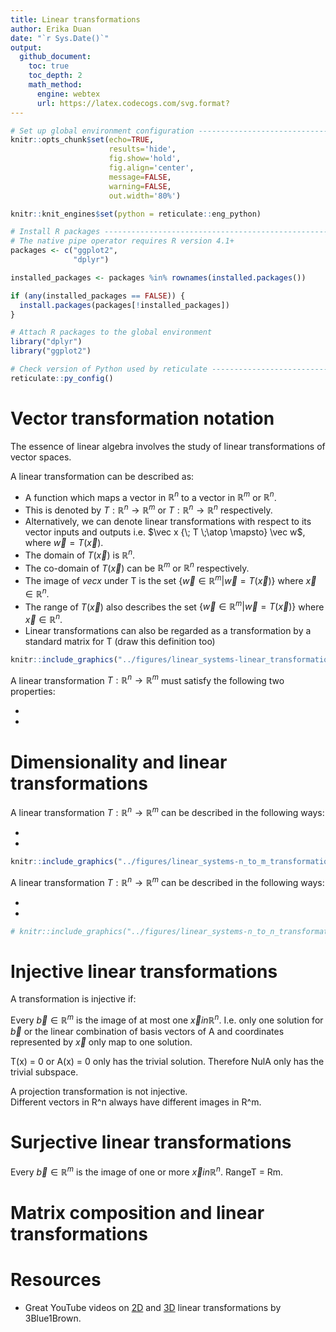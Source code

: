 ```yaml
---
title: Linear transformations       
author: Erika Duan
date: "`r Sys.Date()`"
output:
  github_document:
    toc: true
    toc_depth: 2
    math_method:
      engine: webtex
      url: https://latex.codecogs.com/svg.format?
---
```


```r
# Set up global environment configuration --------------------------------------
knitr::opts_chunk$set(echo=TRUE,
                      results='hide',
                      fig.show='hold',
                      fig.align='center',
                      message=FALSE,
                      warning=FALSE,
                      out.width='80%')

knitr::knit_engines$set(python = reticulate::eng_python)
```

```r
# Install R packages -----------------------------------------------------------
# The native pipe operator requires R version 4.1+ 
packages <- c("ggplot2",
              "dplyr")

installed_packages <- packages %in% rownames(installed.packages())

if (any(installed_packages == FALSE)) {
  install.packages(packages[!installed_packages])
}

# Attach R packages to the global environment
library("dplyr")
library("ggplot2")

# Check version of Python used by reticulate -----------------------------------
reticulate::py_config()
```


# Vector transformation notation   
The essence of linear algebra involves the study of linear transformations of vector spaces.   

A linear transformation can be described as:  

+ A function which maps a vector in $\mathbb{R}^n$ to a vector in $\mathbb{R}^m$ or $\mathbb{R}^n$.    
+ This is denoted by $T: \mathbb{R}^n \to \mathbb{R}^m$ or $T: \mathbb{R}^n \to \mathbb{R}^n$ respectively.   
+ Alternatively, we can denote linear transformations with respect to its vector inputs and outputs i.e. $\vec x {\; T \;\atop \mapsto} \vec w$, where $\vec w = T(\vec x)$.    
+ The domain of $T(\vec x)$ is $\mathbb{R}^n$.   
+ The co-domain of $T(\vec x)$ can be $\mathbb{R}^m$ or $\mathbb{R}^n$ respectively.     
+ The image of $vec x$ under T is the set $\{\vec w \in \mathbb{R}^m | \vec w = T(\vec x)\}$ where $\vec x \in \mathbb{R}^n$.  
+ The range of $T(\vec x)$ also describes the set $\{\vec w \in \mathbb{R}^m | \vec w = T(\vec x)\}$ where $\vec x \in \mathbb{R}^n$.    
+ Linear transformations can also be regarded as a transformation by a standard matrix for T (draw this definition too)   

```r
knitr::include_graphics("../figures/linear_systems-linear_transformation_notation.svg")  
```



A linear transformation $T: \mathbb{R}^n \to \mathbb{R}^m$ must satisfy the following two properties:  

+ 
+ 



# Dimensionality and linear transformations   

A linear transformation $T: \mathbb{R}^n \to \mathbb{R}^m$ can be described in the following ways:  

+ 
+ 

```r
knitr::include_graphics("../figures/linear_systems-n_to_m_transformation.svg")
```

A linear transformation $T: \mathbb{R}^n \to \mathbb{R}^m$ can be described in the following ways:  

+ 
+ 

```r
# knitr::include_graphics("../figures/linear_systems-n_to_n_transformation.svg")
```


# Injective linear transformations   

A transformation is injective if: 

Every $\vec b \in \mathbb{R}^m$ is the image of at most one $\vec x in \mathbb{R}^n$. 
I.e. only one solution for $\vec b$ or the linear combination of basis vectors of A and coordinates represented by $\vec x$ only map to one solution.  

T(x) = 0 or A(x) = 0 only has the trivial solution. Therefore NulA only has the trivial subspace.  

A projection transformation is not injective.  
Different vectors in R^n always have different images in R^m.  


# Surjective linear transformations    

Every $\vec b \in \mathbb{R}^m$ is the image of one or more $\vec x in \mathbb{R}^n$. 
RangeT = Rm.  




# Matrix composition and linear transformations

 
# Resources  
+ Great YouTube videos on [2D](https://www.youtube.com/watch?v=kYB8IZa5AuE&list=PLZHQObOWTQDPD3MizzM2xVFitgF8hE_ab&index=3) and [3D](https://www.youtube.com/watch?v=rHLEWRxRGiM&list=PLZHQObOWTQDPD3MizzM2xVFitgF8hE_ab&index=5) linear transformations by 3Blue1Brown.      